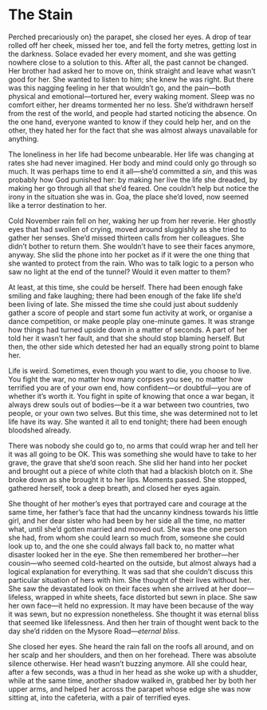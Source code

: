# The Stain

Perched precariously on} the parapet, she closed her eyes. A drop of tear rolled off her cheek, missed her toe, and fell the forty metres, getting lost in the darkness. Solace evaded her every moment, and she was getting nowhere close to a solution to this. After all, the past cannot be changed. Her brother had asked her to move on, think straight and leave what wasn't good for her. She wanted to listen to him; she knew he was right. But there was this nagging feeling in her that wouldn't go, and the pain---both physical and emotional---tortured her, every waking moment. Sleep was no comfort either, her dreams tormented her no less. She'd withdrawn herself from the rest of the world, and people had started noticing the absence. On the one hand, everyone wanted to know if they could help her, and on the other, they hated her for the fact that she was almost always unavailable for anything.

The loneliness in her life had become unbearable. Her life was changing at rates she had never imagined. Her body and mind could only go through so much. It was perhaps time to end it all---she'd committed a _sin_, and this was probably how God punished her: by making her live the life she dreaded, by making her go through all that she'd feared. One couldn't help but notice the irony in the situation she was in. Goa, the place she'd loved, now seemed like a terror destination to her.

Cold November rain fell on her, waking her up from her reverie. Her ghostly eyes that had swollen of crying, moved around sluggishly as she tried to gather her senses. She'd missed thirteen calls from her colleagues. She didn't bother to return them. She wouldn't have to see their faces anymore, anyway. She slid the phone into her pocket as if it were the one thing that she wanted to protect from the rain. Who was to talk logic to a person who saw no light at the end of the tunnel? Would it even matter to them?

At least, at this time, she could be herself. There had been enough fake smiling and fake laughing; there had been enough of the fake life she'd been living of late. She missed the time she could just about suddenly gather a score of people and start some fun activity at work, or organise a dance competition, or make people play one-minute games. It was strange how things had turned upside down in a matter of seconds. A part of her told her it wasn't her fault, and that she should stop blaming herself. But then, the other side which detested her had an equally strong point to blame her.

Life is weird. Sometimes, even though you want to die, you choose to live. You fight the war, no matter how many corpses you see, no matter how terrified you are of your own end, how confident---or doubtful---you are of whether it's worth it. You fight in spite of knowing that once a war began, it always drew souls out of bodies---be it a war between two countries, two people, or your own two selves. But this time, she was determined not to let life have its way. She wanted it all to end tonight; there had been enough bloodshed already.

There was nobody she could go to, no arms that could wrap her and tell her it was all going to be OK. This was something she would have to take to her grave, the grave that she'd soon reach. She slid her hand into her pocket and brought out a piece of white cloth that had a blackish blotch on it. She broke down as she brought it to her lips. Moments passed. She stopped, gathered herself, took a deep breath, and closed her eyes again.

She thought of her mother's eyes that portrayed care and courage at the same time, her father's face that had the uncanny kindness towards his little girl, and her dear sister who had been by her side all the time, no matter what, until she'd gotten married and moved out. She was the one person she had, from whom she could learn so much from, someone she could look up to, and the one she could always fall back to, no matter what disaster looked her in the eye. She then remembered her brother---her cousin---who seemed cold-hearted on the outside, but almost always had a logical explanation for everything. It was sad that she couldn't discuss this particular situation of hers with him. She thought of their lives without her. She saw the devastated look on their faces when she arrived at her door---lifeless, wrapped in white sheets, face distorted but sewn in place. She saw her own face---it held no expression. It may have been because of the way it was sewn, but no expression nonetheless. She thought it was eternal bliss that seemed like lifelessness. And then her train of thought went back to the day she'd ridden on the Mysore Road---_eternal bliss_.

She closed her eyes. She heard the rain fall on the roofs all around, and on her scalp and her shoulders, and then on her forehead. There was absolute silence otherwise. Her head wasn't buzzing anymore. All she could hear, after a few seconds, was a thud in her head as she woke up with a shudder, while at the same time, another shadow walked in, grabbed her by both her upper arms, and helped her across the parapet whose edge she was now sitting at, into the cafeteria, with a pair of terrified eyes.
